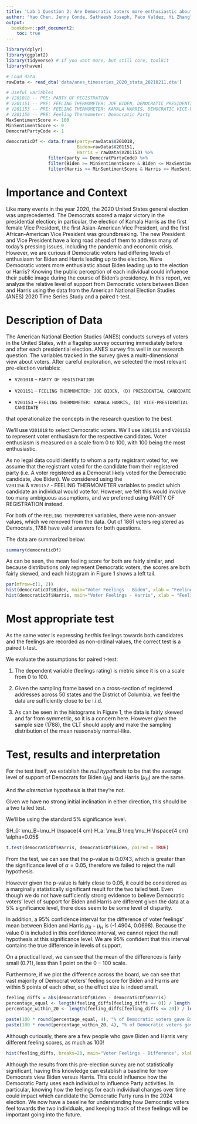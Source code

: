 ```yaml
---
title: 'Lab 1 Question 2: Are Democratic voters more enthusiastic about Joe Biden or Kamala Harris?'
author: "Yao Chen, Jenny Conde, Satheesh Joseph, Paco Valdez, Yi Zhang"
output: 
  bookdown::pdf_document2: 
    toc: true
---
```


\clearpage

```r
library(dplyr)
library(ggplot2) 
library(tidyverse) # if you want more, but still core, toolkit
library(haven)
```


```r
# Load data
rawData <- read_dta('data/anes_timeseries_2020_stata_20210211.dta')

# Useful variables
# V201018 -- PRE: PARTY OF REGISTRATION
# V201151 -- PRE: FEELING THERMOMETER: JOE BIDEN, DEMOCRATIC PRESIDENTIAL CANDIDATE
# V201153 -- PRE: FEELING THERMOMETER: KAMALA HARRIS, DEMOCRATIC VICE-PRESIDENTIAL CANDIDATE
# V201156 -- PRE: Feeling Thermometer: Democratic Party
MaxSentimentScore <- 100
MinSentimentScore <- 0
DemocratPartyCode <- 1

democraticDf <- data.frame(party=rawData$V201018,
                           Biden=rawData$V201151, 
                           Harris = rawData$V201153) %>% 
                filter(party == DemocratPartyCode) %>%
                filter(Biden >= MinSentimentScore & Biden <= MaxSentimentScore) %>%
                filter(Harris >= MinSentimentScore & Harris <= MaxSentimentScore)
```

# Importance and Context
Like many events in the year 2020, the 2020 United States general election was 
unprecedented. The Democrats scored a major victory in the presidential election;
in particular, the election of Kamala Harris as the first female Vice President, 
the first Asian-American Vice President,
and the first African-American Vice President was groundbreaking. 
The new President and Vice President have a long road ahead of them to address
many of today's pressing issues, including the pandemic and economic crisis. However, we 
are curious if Democratic voters had differing levels of enthusiasm for Biden and
Harris leading up to the election. Were Democratic voters more enthusiastic about Biden
leading up to the election or Harris? Knowing the public perception of each individual
could influence their public image during the course of Biden's presidency. 
In this report, we analyze the relative level of support
from Democratic voters between Biden and Harris using the data from the American
National Election Studies (ANES) 2020 Time Series Study and a paired t-test.


# Description of Data

The American National Election Studies (ANES) conducts surveys of voters in the 
United States, with a flagship survey occurring immediately before and after 
each presidential election. ANES survey fits well in our research question. The 
variables tracked in the survey gives a multi-dimensional view about voters.
After careful exploration, we selected the most relevant pre-election variables:

- `V201018` -- `PARTY OF REGISTRATION`

- `V201151` -- `FEELING THERMOMETER: JOE BIDEN, (D) PRESIDENTIAL CANDIDATE`

- `V201153` -- `FEELING THERMOMETER: KAMALA HARRIS, (D) VICE-PRESIDENTIAL CANDIDATE`

that operationalize the concepts in the research question to the best.

We'll use `V201018` to select Democratic voters. We'll use `V201151` and `V201153`
to represent voter enthusiasm for the respective candidates. Voter enthusiasm
is measured on a scale from 0 to 100, with 100 being the most enthusiastic.

As no legal data could identify to whom a party registrant voted for, we assume that the registrant voted for the candidate from their registered party (i.e. A voter registered as a Democrat likely voted for the Democratic candidate, Joe Biden). We considered using the  
`V201156` & `V201157` - FEELING THERMOMETER variables to predict which candidate 
an individual would vote for. However, we felt this would involve too many ambiguous
assumptions, and we preferred using PARTY OF REGISTRATION instead.

For both of the `FEELING THERMOMETER` variables, there were non-answer values,
which we removed from the data. Out of 1861 voters registered as Democrats,
1788 have valid answers for both questions.

The data are summarized below:

``` r
summary(democraticDf)
```

As can be seen, the mean feeling score for both are fairly similar, and because
distributions only represent Democratic voters, 
the scores are both fairly skewed, and each histogram in Figure 1 shows a left tail.

``` r
par(mfrow=c(1, 2))
hist(democraticDf$Biden, main="Voter Feelings - Biden", xlab = "Feeling Score", ylab = "Number of people", col='blue')
hist(democraticDf$Harris, main="Voter Feelings - Harris", xlab = "Feeling Score", ylab = "Number of people",  col='red')
```


<!-- Our team also verified the credibility of the participant  -->
<!-- feeling to the Party, by cross-checking the participant loyalty to the Democratic -->
<!-- party using the variable V201156. -->


# Most appropriate test 
As the same voter is expressing her/his feelings towards both candidates and the
feelings are recorded as non-ordinal values,
the correct test is a paired t-test.

We evaluate the assumptions for paired t-test:

1. The dependent variable (feelings rating) is metric since it is on a scale from 0 to 100.

2. Given the sampling frame based on a cross-section of registered addresses across 50 states
and the District of Columbia, we feel the data are sufficiently close to be i.i.d.

3. As can be seen in the histograms in Figure 1, the data is fairly skewed and far from symmetric, so it is a concern here. However given the sample size (1788), the CLT should apply and make the sampling distribution of the mean reasonably normal-like.

#    Test, results and interpretation
For the test itself, we establish the *null hypothesis* to be that the average level of
support of Democrats for Biden ($\mu_B$) and Harris ($\mu_H$) are the same.

And *the alternative hypothesis* is that they're not.

Given we have no strong initial inclination in either direction, this should be a two tailed test.

We'll be using the standard $5\%$ significance level.

$H_0: \mu_B=\mu_H \hspace{4 cm} H_a: \mu_B \neq \mu_H \hspace{4 cm} \alpha=0.05$

```r
t.test(democraticDf$Harris, democraticDf$Biden, paired = TRUE)
```

From the test, we can see that the p-value is $0.0743$, which is greater than the
significance level of $\alpha = 0.05$, therefore we failed to reject the null hypothesis.

However given the p-value is fairly close to $0.05$, it could be considered as a
marginally statistically significant result for the two tailed test. Even though we do not have sufficiently strong evidence to
believe Democratic voters' level of support for Biden and Harris are different given the data
at a $5\%$ significance level, there does seem to be some level of disparity.

In addition, a 95% confidence interval for the difference of voter feelings' mean between Biden and Harris $\mu_B-\mu_H$ is (-1.4904, 0.0698). Because the value 0 is included in this
confidence interval, we cannot reject the null hypothesis at this significance level.
We are 95% confident that this interval contains the true difference in levels of support.

On a practical level, we can see that the mean of the differences is fairly small ($0.71$),
less than 1 point on the $0-100$ scale.

Furthermore, if we plot the difference across the board, we can see that vast majority
of Democrat voters' feeling score for Biden and Harris are within 5 points of each other,
so the effect size is indeed small.

``` r
feeling_diffs = abs(democraticDf$Biden - democraticDf$Harris)
percentage_equal <- length(feeling_diffs[feeling_diffs == 0]) / length(feeling_diffs)
percentage_within_20 <- length(feeling_diffs[feeling_diffs <= 20]) / length(feeling_diffs)

paste(100 * round(percentage_equal, 4), "% of Democratic voters gave Biden and Harris the same score.")
paste(100 * round(percentage_within_20, 4), "% of Democratic voters gave Biden and Harris scores within 20 points.")

```


Although curiously, there are a few people who gave Biden and Harris very different
feeling scores, as much as 100!

``` r
hist(feeling_diffs, breaks=20, main="Voter Feelings - Difference", xlab = "Difference in Feeling Score", ylab = "Number of people")
```

Although the results from this pre-election survey are not statistically significant,
having this knowledge can establish a baseline for how Democrats view Biden
versus Harris. This could influence how the Democratic Party uses each individual
to influence Party activities. In particular, knowing how the feelings for each
individual changes over time could impact which candidate the Democratic Party runs
in the 2024 election. We now have a baseline for understanding how Democratic
voters feel towards the two individuals, and keeping track of these feelings will
be important going into the future.




